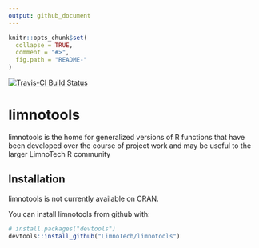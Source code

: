 ```yaml
---
output: github_document
---
```


<!-- README.md is generated from README.Rmd. Please edit that file -->

```r
knitr::opts_chunk$set(
  collapse = TRUE,
  comment = "#>",
  fig.path = "README-"
)
```
[![Travis-CI Build Status](https://travis-ci.org/LimnoTech/limnotools.svg?branch=master)](https://travis-ci.org/LimnoTech/limnotools)

# limnotools

limnotools is the home for generalized versions of R functions that have been developed over the course of project work and may be useful to the larger LimnoTech R community

## Installation
limnotools is not currently available on CRAN.

You can install limnotools from github with:

```r
# install.packages("devtools")
devtools::install_github("LimnoTech/limnotools")
```
